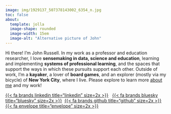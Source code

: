 ```yaml
---
image: img/1929137_507378143002_6354_n.jpg
toc: false
about: 
  template: jolla
  image-shape: rounded
  image-width: 15em
  image-alt: "Alternative picture of John"
---
```

Hi there! I'm John Russell. In my work as a professor and education researcher, I love **sensemaking in data, science and education**, learning and implementing **systems of professional learning**, and the spaces that support the ways in which these pursuits support each other. Outside of work, I'm a **kayaker**, a lover of **board games**, and an explorer (mostly via my bicycle) of **New York City**, where I live. Please explore to learn more [about me](about.qmd) and my work!  
  
  
[{{< fa brands linkedin title="linkedin" size=2x >}}](https://www.linkedin.com/in/drjrussell/){target="_blank"} &nbsp; [{{< fa brands bluesky title="bluesky" size=2x >}}](https://bsky.app/profile/thejohnrussell.com){target="_blank"} &nbsp;[{{< fa brands github title="github" size=2x >}}](https://github.com/drjohnrussell){target="_blank"} &nbsp; [{{< fa envelope title="envelope" size=2x >}}](mailto:dr.jrussell@protonmail.com)